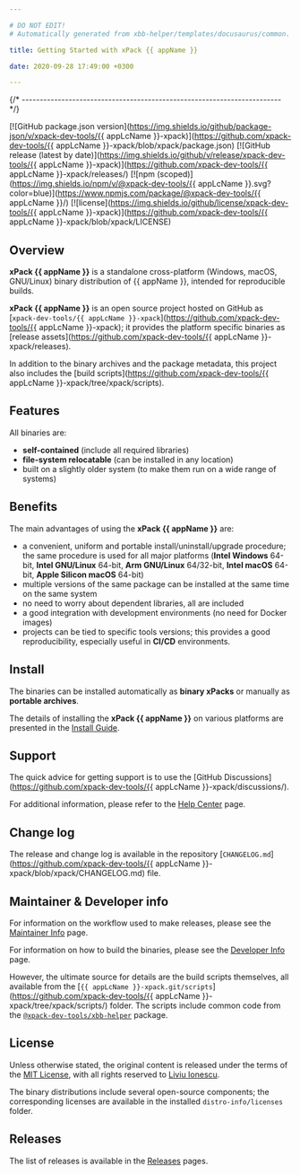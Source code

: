 ```yaml
---

# DO NOT EDIT!
# Automatically generated from xbb-helper/templates/docusaurus/common.

title: Getting Started with xPack {{ appName }}

date: 2020-09-28 17:49:00 +0300

---
```



{/* ------------------------------------------------------------------------ */}

[![GitHub package.json version](https://img.shields.io/github/package-json/v/xpack-dev-tools/{{ appLcName }}-xpack)](https://github.com/xpack-dev-tools/{{ appLcName }}-xpack/blob/xpack/package.json)
[![GitHub release (latest by date)](https://img.shields.io/github/v/release/xpack-dev-tools/{{ appLcName }}-xpack)](https://github.com/xpack-dev-tools/{{ appLcName }}-xpack/releases/)
[![npm (scoped)](https://img.shields.io/npm/v/@xpack-dev-tools/{{ appLcName }}.svg?color=blue)](https://www.npmjs.com/package/@xpack-dev-tools/{{ appLcName }}/)
[![license](https://img.shields.io/github/license/xpack-dev-tools/{{ appLcName }}-xpack)](https://github.com/xpack-dev-tools/{{ appLcName }}-xpack/blob/xpack/LICENSE)

## Overview

**xPack {{ appName }}** is a standalone cross-platform (Windows, macOS, GNU/Linux)
binary distribution of {{ appName }},
intended for reproducible builds.

<Overview/>

**xPack {{ appName }}** is an open source project hosted on GitHub as
[`xpack-dev-tools/{{ appLcName }}-xpack`](https://github.com/xpack-dev-tools/{{ appLcName }}-xpack);
it provides the platform specific binaries as
[release assets](https://github.com/xpack-dev-tools/{{ appLcName }}-xpack/releases).

In addition to the binary archives and the package metadata,
this project also includes the
[build scripts](https://github.com/xpack-dev-tools/{{ appLcName }}-xpack/tree/xpack/scripts).

<UpgradeNotice/>

## Features

All binaries are:

- **self-contained** (include all required libraries)
- **file-system relocatable** (can be installed in any location)
- built on a slightly older system (to make them run on a wide range of systems)

## Benefits

The main advantages of using the **xPack {{ appName }}** are:

- a convenient, uniform and portable install/uninstall/upgrade procedure;
  the same procedure is used for all major
  platforms (**Intel Windows** 64-bit,
  **Intel GNU/Linux** 64-bit,
  **Arm GNU/Linux** 64/32-bit,
  **Intel macOS** 64-bit,
  **Apple Silicon macOS** 64-bit)
- multiple versions of the same package can be installed at the same time on
  the same system
- no need to worry about dependent libraries, all are included
- a good integration with development environments (no need for Docker images)
- projects can be tied to specific tools versions; this provides a good
  reproducibility, especially useful in **CI/CD** environments.

<Compatibility/>

## Install

The binaries can be installed automatically as **binary xPacks** or manually as
**portable archives**.

The details of installing the **xPack {{ appName }}** on various platforms are
presented in the
[Install Guide](/docs/install/).

<Documentation/>

<ReleaseSchedule/>

## Support

The quick advice for getting support is to use the
[GitHub Discussions](https://github.com/xpack-dev-tools/{{ appLcName }}-xpack/discussions/).

For additional information, please refer to the
[Help Center](/docs/support/) page.

## Change log

The release and change log is available in the repository
[`CHANGELOG.md`](https://github.com/xpack-dev-tools/{{ appLcName }}-xpack/blob/xpack/CHANGELOG.md) file.

## Maintainer & Developer info

For information on the workflow used to make releases, please see the
[Maintainer Info](/docs/maintainer-info/) page.

For information on how to build the binaries, please see the
[Developer Info](/docs/developer-info/) page.

However, the ultimate source for details are the build scripts themselves,
all available from the
[`{{ appLcName }}-xpack.git/scripts`](https://github.com/xpack-dev-tools/{{ appLcName }}-xpack/tree/xpack/scripts/)
folder. The scripts include common code from the [`@xpack-dev-tools/xbb-helper`](https://github.com/xpack-dev-tools/xbb-helper-xpack) package.

## License

Unless otherwise stated, the original content is released under the terms of the
[MIT License](https://opensource.org/licenses/mit/),
with all rights reserved to
[Liviu Ionescu](https://github.com/ilg-ul).

The binary distributions include several open-source components; the
corresponding licenses are available in the installed
`distro-info/licenses` folder.

## Releases

The list of releases is available in the [Releases](/docs/releases/) pages.
